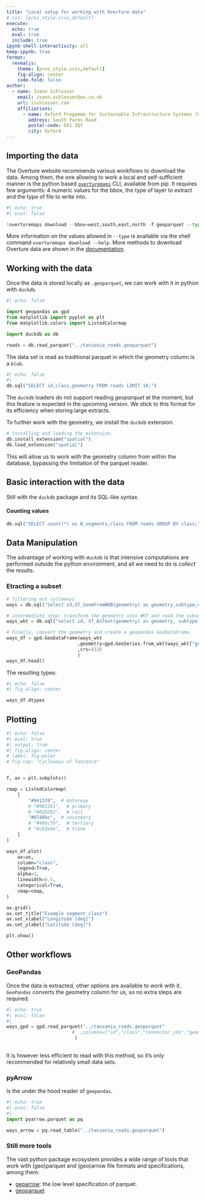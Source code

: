 ```yaml
---
title: "Local setup for working with Overture data"
# css: [pres_style.scss,default]
execute: 
  echo: true
  eval: true
  include: true
ipynb-shell-interactivity: all
keep-ipynb: true
format: 
  revealjs: 
    theme: [pres_style.scss,default]
    fig-align: center
    code-fold: false
author: 
  - name: Ivann Schlosser
    email: ivann.schlosser@ox.co.uk
    url: ischlosser.com
    affiliations:
      - name: Oxford Progamme for Sustainable Infrastructure Systems (OPSIS)
        address: South Parks Road
        postal-code: OX1 3QY
        city: Oxford
---
```


## Importing the data

The Overture website recommends various workflows to download the data. Among them, the one allowing to work a local and self-sufficient manner is the python based [`overturemaps`](https://github.com/OvertureMaps/overturemaps-py) CLI, available from pip. It requires few arguments: 4 numeric values for the bbox, the type of layer to extract and the type of file to write into.

```python
#| echo: true
#| eval: false

!overturemaps download --bbox=west,south,east,north -f geoparquet --type=segment -o tanzania_roads.geoparquet

```

More information on the values allowed in `--type` is available via the shell command `overturemaps download --help`. More methods to download Overture data are shown in the [documentation](https://docs.overturemaps.org/getting-data/).

## Working with the data

Once the data is stored locally as `.geoparquet`, we can work with it in python with `duckdb`.

```python
#| echo: false

import geopandas as gpd
from matplotlib import pyplot as plt
from matplotlib.colors import ListedColormap

```

```python

import duckdb as db

roads = db.read_parquet("../tanzania_roads.geoparquet")

```

The data set is read as traditional parquet in which the geometry column is a `blob`.

```python
#| echo: false
#| 
db.sql("SELECT id,class,geometry FROM roads LIMIT 10;")

```

The `duckdb` loaders do not support reading *geoparquet* at the moment, but this feature is expected in the upcoming version. We stick to this format for its efficiency when storing large extracts.

To further work with the geometry, we install the `duckdb` extension.

```python
# installing and loading the extension.
db.install_extension("spatial")
db.load_extension("spatial")

```

This will allow us to work with the geometry column from within the database, bypassing the limitation of the parquet reader.

## Basic interaction with the data

Still with the `duckdb` package and its SQL-like syntax.

#### Counting values

```python

db.sql("SELECT count(*) as N_segments,class FROM roads GROUP BY class;")

```

## Data Manipulation

The advantage of working with `duckdb` is that intensive computations are performed outside the python environment, and all we need to do is *collect* the results.

### Etracting a subset

```python

# filtering out cycleways
ways = db.sql("Select id,ST_GeomFromWKB(geometry) as geometry,subtype,class from roads where class='primary';")

# intermediate step: transform the geometry into WKT and read the subset of data as a pandas DataFrame
ways_wkt = db.sql("select id, ST_AsText(geometry) as geometry, subtype, class from ways;").df()

# Finally, convert the geometry and create a geopandas GeoDataFrame. 
ways_df = gpd.GeoDataFrame(ways_wkt
                          ,geometry=gpd.GeoSeries.from_wkt(ways_wkt["geometry"])
                          ,crs=4326
                          )
ways_df.head()

```

The resulting types:

```python
#| echo: false
#| fig-align: center

ways_df.dtypes

```

## Plotting

```python
#| echo: false
#| eval: true
#| output: true
#| fig-align: center
# label: fig-polar
# fig-cap: "Cycleways of Tanzania"


f, ax = plt.subplots()

cmap = ListedColormap(
    [
        "#941339",  # motorway
        # "#982261",  # primary
        # "#020202",  # rail
        "#8748bc",  # secondary
        # "#48bc7b",  # tertiary
        # "#cb3e4e",  # trunk
    ]
)

ways_df.plot(
    ax=ax,
    column="class",
    legend=True,
    alpha=1,
    linewidth=0.5,
    categorical=True,
    cmap=cmap,
)

ax.grid()
ax.set_title("Example segment class")
ax.set_xlabel("Longitude [deg]")
ax.set_ylabel("Latitude [deg]")

plt.show()

```

## Other workflows

### GeoPandas

Once the data is extracted, other options are available to work with it. `GeoPandas` converts the geometry column for us, so no extra steps are required.

```python
#| echo: true
#| eval: false
#| 
ways_gpd = gpd.read_parquet("../tanzania_roads.geoparquet"
                        #  ,columns=["id","class","connector_ids","geometry"] # read in desired columns only.
                         )
                         
```

It is however less efficient to read with this method, so it's only recommended for relatively small data sets.

### pyArrow

Is the under the hood reader of `geopandas`.

```python
#| echo: true
#| eval: false
#| 
import pyarrow.parquet as pq

ways_arrow = pq.read_table("../tanzania_roads.geoparquet")

```

### Still more tools

The vast python package ecosystem provides a wide range of tools that work with (geo)parquet and (geo)arrow file formats and specifications, among them:

-   [geoarrow](https://github.com/geoarrow/geoarrow-python): the low level specification of parquet.
-   [geoparquet](https://github.com/darcy-r/geoparquet-python)
